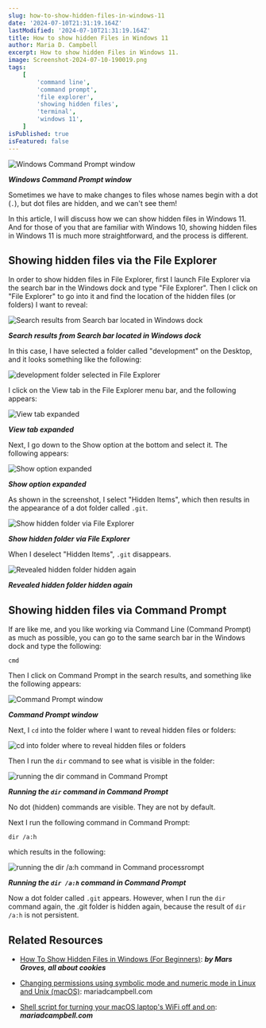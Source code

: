 ```yaml
---
slug: how-to-show-hidden-files-in-windows-11
date: '2024-07-10T21:31:19.164Z'
lastModified: '2024-07-10T21:31:19.164Z'
title: How to show hidden Files in Windows 11
author: Maria D. Campbell
excerpt: How to show hidden Files in Windows 11.
image: Screenshot-2024-07-10-190019.png
tags:
    [
        'command line',
        'command prompt',
        'file explorer',
        'showing hidden files',
        'terminal',
        'windows 11',
    ]
isPublished: true
isFeatured: false
---
```


![Windows Command Prompt window](Screenshot-2024-07-10-190019.png)

**_Windows Command Prompt window_**

Sometimes we have to make changes to files whose names begin with a dot (`.`),
but dot files are hidden, and we can't see them!

In this article, I will discuss how we can show hidden files in Windows 11. And
for those of you that are familiar with Windows 10, showing hidden files in
Windows 11 is much more straightforward, and the process is different.

## Showing hidden files via the File Explorer

In order to show hidden files in File Explorer, first I launch File Explorer via
the search bar in the Windows dock and type "File Explorer". Then I click on
"File Explorer" to go into it and find the location of the hidden files (or
folders) I want to reveal:

![Search results from Search bar located in Windows dock](Screenshot-2024-07-10-175829.png)

**_Search results from Search bar located in Windows dock_**

In this case, I have selected a folder called "development" on the Desktop, and
it looks something like the following:

![development folder selected in File Explorer](Screenshot-2024-07-10-175551.png)

I click on the View tab in the File Explorer menu bar, and the following
appears:

![View tab expanded](Screenshot-2024-07-10-175614.png)

**_View tab expanded_**

Next, I go down to the Show option at the bottom and select it. The following
appears:

![Show option expanded](Screenshot-2024-07-10-175738.png)

**_Show option expanded_**

As shown in the screenshot, I select "Hidden Items", which then results in the
appearance of a dot folder called `.git`.

![Show hidden folder via File Explorer](Screenshot-2024-07-10-174646.png)

**_Show hidden folder via File Explorer_**

When I deselect "Hidden Items", `.git` disappears.

![Revealed hidden folder hidden again](Screenshot-2024-07-10-175551.png)

**_Revealed hidden folder hidden again_**

## Showing hidden files via Command Prompt

If are like me, and you like working via Command Line (Command Prompt) as much
as possible, you can go to the same search bar in the Windows dock and type the
following:

```shell
cmd
```

Then I click on Command Prompt in the search results, and something like the
following appears:

![Command Prompt window](Screenshot-2024-07-10-190019.png)

**_Command Prompt window_**

Next, I `cd` into the folder where I want to reveal hidden files or folders:

![cd into folder where to reveal hidden files or folders](Screenshot-2024-07-10-190446.png)

Then I run the `dir` command to see what is visible in the folder:

![running the dir command in Command Prompt](Screenshot-2024-07-10-190519.png)

**_Running the `dir` command in Command Prompt_**

No dot (hidden) commands are visible. They are not by default.

Next I run the following command in Command Prompt:

```shell
dir /a:h
```

which results in the following:

![running the dir /a:h command in Command processrompt](Screenshot-2024-07-10-190614.png)

**_Running the `dir /a:h` command in Command Prompt_**

Now a dot folder called `.git` appears. However, when I run the `dir` command
again, the .git folder is hidden again, because the result of `dir /a:h` is not
persistent.

## Related Resources

-   [How To Show Hidden Files in Windows (For Beginners)](https://allaboutcookies.org/show-hidden-files-in-Windows):
    **_by Mars Groves, all about cookies_**

-   [Changing permissions using symbolic mode and numeric mode in Linux and Unix (macOS)](/blog/changing-permissions-using-symbolic-mode-and-numeric-mode-in-linux-and-unix-macos):
    mariadcampbell.com

-   [Shell script for turning your macOS laptop's WiFi off and on](/blog/shell-script-for-turning-your-macos-laptops-wifi-off-and-on):
    **_mariadcampbell.com_**

